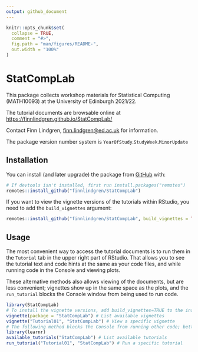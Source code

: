 ```yaml
---
output: github_document
---
```


<!-- README.md is generated from README.Rmd. Please edit that file -->

```r
knitr::opts_chunk$set(
  collapse = TRUE,
  comment = "#>",
  fig.path = "man/figures/README-",
  out.width = "100%"
)
```

# StatCompLab

<!-- badges: start -->
<!-- badges: end -->

This package collects workshop materials for Statistical Computing (MATH10093)
at the University of Edinburgh 2021/22.

The tutorial documents are browsable online at [https://finnlindgren.github.io/StatCompLab/](https://finnlindgren.github.io/StatCompLab/)

Contact Finn Lindgren, [finn.lindgren@ed.ac.uk](mailto:finn.lindgren@ed.ac.uk)
for information.

The package version number system is `YearOfStudy`.`StudyWeek`.`MinorUpdate`

## Installation

You can install (and later upgrade) the package from
[GitHub](https://github.com/) with:

``` r
# If devtools isn't installed, first run install.packages("remotes")
remotes::install_github("finnlindgren/StatCompLab")
```

If you want to view the vignette versions of the tutorials within RStudio,
you need to add the `build_vignettes` argument:
``` r
remotes::install_github("finnlindgren/StatCompLab", build_vignettes = TRUE)
```

## Usage

The most convenient way to access the tutorial documents is to run them in the `Tutorial` tab in the upper right part of RStudio. That allows you to see the tutorial text and code hints at the same as your code files, and while running code in the Console and viewing plots.

These alternative methods also allows viewing of the documents, but are less convenient; vignettes show up in the same space as the plots, and the `run_tutorial` blocks the Console window from being used to run code.

```r
library(StatCompLab)
# To install the vignette versions, add build_vignettes=TRUE to the install_github() call above.
vignette(package = "StatCompLab") # List available vignettes
vignette("Tutorial01", "StatCompLab") # View a specific vignette
# The following method blocks the Console from running other code; better to use the Tutorials pane instead
library(learnr)
available_tutorials("StatCompLab") # List available tutorials
run_tutorial("Tutorial01", "StatCompLab") # Run a specific tutorial
```
